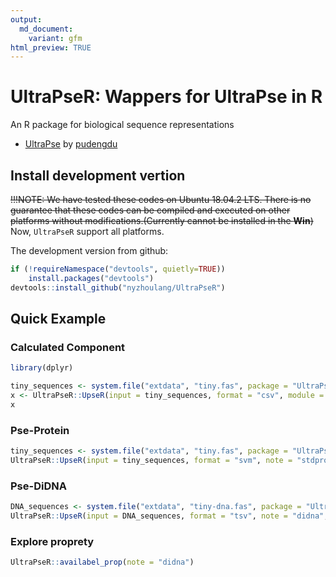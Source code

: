 ---
output: 
  md_document:
    variant: gfm
html_preview: TRUE
---
<!-- README.md is generated from README.Rmd. Please edit that file -->

#  UltraPseR: Wappers for UltraPse in R

An R package for biological sequence representations 

- [UltraPse](https://github.com/pufengdu/UltraPse) by [pudengdu](https://github.com/pufengdu)

##  Install development vertion

~~!!!NOTE: We have tested these codes on Ubuntu 18.04.2 LTS. There is no guarantee that these codes can be compiled and executed on other platforms without modifications.(Currently cannot be installed in the **Win**)~~
Now, `UltraPseR` support all platforms.


The development version from github:

```{r eval=F}
if (!requireNamespace("devtools", quietly=TRUE))
    install.packages("devtools")
devtools::install_github("nyzhoulang/UltraPseR")
```

##  Quick Example 

###  Calculated Component

```{r message=FALSE}
library(dplyr)
```

```{r}
tiny_sequences <- system.file("extdata", "tiny.fas", package = "UltraPseR")
x <- UltraPseR::UpseR(input = tiny_sequences, format = "csv", module = "comp", note = "stdprot") %>% capture.output
x
```

###  Pse-Protein

```{r }
tiny_sequences <- system.file("extdata", "tiny.fas", package = "UltraPseR")
UltraPseR::UpseR(input = tiny_sequences, format = "svm", note = "stdprot", module = "pse", property = "ZIMJ680105", w = 0.05, l = 10, t = 2)
```

###  Pse-DiDNA

```{r }
DNA_sequences <- system.file("extdata", "tiny-dna.fas", package = "UltraPseR")
UltraPseR::UpseR(input = DNA_sequences, format = "tsv", note = "didna", module = "pse", property = "DD0033", w = 0.05, l = 3, t = 1)
```

###  Explore proprety
```{r }
UltraPseR::availabel_prop(note = "didna")
```





